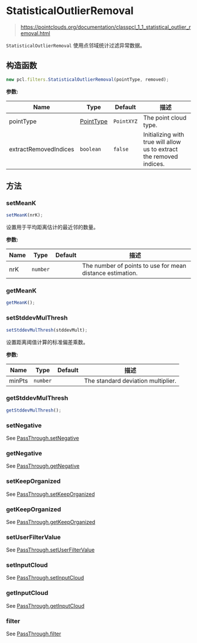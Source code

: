 # StatisticalOutlierRemoval

> https://pointclouds.org/documentation/classpcl_1_1_statistical_outlier_removal.html

`StatisticalOutlierRemoval` 使用点邻域统计过滤异常数据。

## 构造函数

```ts
new pcl.filters.StatisticalOutlierRemoval(pointType, removed);
```

**参数:**

| Name                  | Type                                              | Default    | 描述                                                                 |
| --------------------- | ------------------------------------------------- | ---------- | -------------------------------------------------------------------- |
| pointType             | [PointType](/docs/api/basic-structures#pointtype) | `PointXYZ` | The point cloud type.                                                |
| extractRemovedIndices | `boolean`                                         | `false`    | Initializing with true will allow us to extract the removed indices. |

## 方法

### setMeanK

```ts
setMeanK(nrK);
```

设置用于平均距离估计的最近邻的数量。

**参数:**

| Name | Type     | Default | 描述                                                      |
| ---- | -------- | ------- | --------------------------------------------------------- |
| nrK  | `number` |         | The number of points to use for mean distance estimation. |

### getMeanK

```ts
getMeanK();
```

### setStddevMulThresh

```ts
setStddevMulThresh(stddevMult);
```

设置距离阈值计算的标准偏差乘数。

**参数:**

| Name   | Type     | Default | 描述                               |
| ------ | -------- | ------- | ---------------------------------- |
| minPts | `number` |         | The standard deviation multiplier. |

### getStddevMulThresh

```ts
getStddevMulThresh();
```

### setNegative

See [PassThrough.setNegative](/docs/api/filters/pass-through#setnegative)

### getNegative

See [PassThrough.getNegative](/docs/api/filters/pass-through#getnegative)

### setKeepOrganized

See [PassThrough.setKeepOrganized](/docs/api/filters/pass-through#setkeeporganized)

### getKeepOrganized

See [PassThrough.getKeepOrganized](/docs/api/filters/pass-through#getkeeporganized)

### setUserFilterValue

See [PassThrough.setUserFilterValue](/docs/api/filters/pass-through#setuserfiltervalue)

### setInputCloud

See [PassThrough.setInputCloud](/docs/api/filters/pass-through#setinputcloud)

### getInputCloud

See [PassThrough.getInputCloud](/docs/api/filters/pass-through#getinputcloud)

### filter

See [PassThrough.filter](/docs/api/filters/pass-through#filter)
